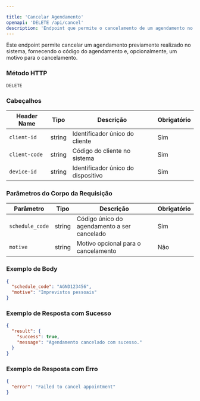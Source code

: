 ```yaml
---

title: 'Cancelar Agendamento'
openapi: 'DELETE /api/cancel'
description: 'Endpoint que permite o cancelamento de um agendamento no sistema'
---
```


Este endpoint permite cancelar um agendamento previamente realizado no sistema, fornecendo o código do agendamento e, opcionalmente, um motivo para o cancelamento.

### Método HTTP

`DELETE`

### Cabeçalhos

| Header Name    | Tipo   | Descrição                                    | Obrigatório |
|----------------|--------|----------------------------------------------|-------------|
| `client-id`    | string | Identificador único do cliente                | Sim         |
| `client-code`  | string | Código do cliente no sistema                  | Sim         |
| `device-id`    | string | Identificador único do dispositivo            | Sim         |

### Parâmetros do Corpo da Requisição

| Parâmetro        | Tipo    | Descrição                                                | Obrigatório |
|------------------|---------|----------------------------------------------------------|-------------|
| `schedule_code`  | string  | Código único do agendamento a ser cancelado               | Sim         |
| `motive`         | string  | Motivo opcional para o cancelamento                       | Não         |

### Exemplo de Body

```json
{
  "schedule_code": "AGND123456",
  "motive": "Imprevistos pessoais"
}
```

### Exemplo de Resposta com Sucesso

```json
{
  "result": {
    "success": true,
    "message": "Agendamento cancelado com sucesso."
  }
}
```

### Exemplo de Resposta com Erro

```json
{
  "error": "Failed to cancel appointment"
}
```
